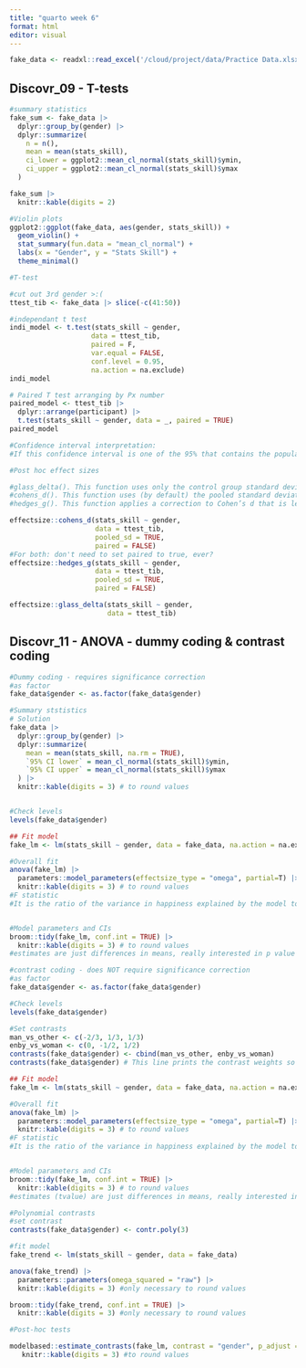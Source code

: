 ```yaml
---
title: "quarto week 6"
format: html
editor: visual
---
```


```r
fake_data <- readxl::read_excel('/cloud/project/data/Practice Data.xlsx')
```

## Discovr_09 - T-tests

```r
#summary statistics
fake_sum <- fake_data |> 
  dplyr::group_by(gender) |> 
  dplyr::summarize(
    n = n(),
    mean = mean(stats_skill),
    ci_lower = ggplot2::mean_cl_normal(stats_skill)$ymin,
    ci_upper = ggplot2::mean_cl_normal(stats_skill)$ymax
  )

fake_sum |> 
  knitr::kable(digits = 2)
```

```r
#Violin plots
ggplot2::ggplot(fake_data, aes(gender, stats_skill)) +
  geom_violin() +
  stat_summary(fun.data = "mean_cl_normal") +
  labs(x = "Gender", y = "Stats Skill") +
  theme_minimal()
```

```r
#T-test

#cut out 3rd gender >:(
ttest_tib <- fake_data |> slice(-c(41:50))

#independant t test
indi_model <- t.test(stats_skill ~ gender,
                    data = ttest_tib,
                    paired = F,
                    var.equal = FALSE,
                    conf.level = 0.95,
                    na.action = na.exclude)
indi_model

# Paired T test arranging by Px number
paired_model <- ttest_tib |> 
  dplyr::arrange(participant) |>
  t.test(stats_skill ~ gender, data = _, paired = TRUE)
paired_model

#Confidence interval interpretation:
#If this confidence interval is one of the 95% that contains the population value then the population value of the difference between group means lies between -1.97 to -0.54.
```

```r
#Post hoc effect sizes

#glass_delta(). This function uses only the control group standard deviation so should be used when group standard deviations are very different (or you expect your experimental manipulation to affect both the mean and the standard deviation of scores). It will use the first level of the grouping variable as the control (in this case the no cloak group). Therefore, we could execute:
#cohens_d(). This function uses (by default) the pooled standard deviation. d is the difference between two means expressed in standard deviation units. d can be computed using a control group standard deviation, the standard deviation of all scores or a pooled standard deviation.
#hedges_g(). This function applies a correction to Cohen’s d that is less biased for samples less than about 20.

effectsize::cohens_d(stats_skill ~ gender,
                     data = ttest_tib,
                     pooled_sd = TRUE,
                     paired = FALSE)
#For both: don't need to set paired to true, ever?
effectsize::hedges_g(stats_skill ~ gender,
                     data = ttest_tib,
                     pooled_sd = TRUE,
                     paired = FALSE)

effectsize::glass_delta(stats_skill ~ gender,
                        data = ttest_tib)
```

## Discovr_11 - ANOVA - dummy coding & contrast coding

```r
#Dummy coding - requires significance correction
#as factor
fake_data$gender <- as.factor(fake_data$gender)

#Summary ststistics
# Solution
fake_data |> 
  dplyr::group_by(gender) |> 
  dplyr::summarize(
    mean = mean(stats_skill, na.rm = TRUE),
    `95% CI lower` = mean_cl_normal(stats_skill)$ymin,
    `95% CI upper` = mean_cl_normal(stats_skill)$ymax
  ) |> 
  knitr::kable(digits = 3) # to round values


#Check levels
levels(fake_data$gender)

## Fit model
fake_lm <- lm(stats_skill ~ gender, data = fake_data, na.action = na.exclude)

#Overall fit
anova(fake_lm) |> 
  parameters::model_parameters(effectsize_type = "omega", partial=T) |> 
  knitr::kable(digits = 3) # to round values
#F statistic
#It is the ratio of the variance in happiness explained by the model to the variance that is unexplained (the error).


#Model parameters and CIs
broom::tidy(fake_lm, conf.int = TRUE) |> 
  knitr::kable(digits = 3) # to round values
#estimates are just differences in means, really interested in p value

```

```r
#contrast coding - does NOT require significance correction
#as factor
fake_data$gender <- as.factor(fake_data$gender)

#Check levels
levels(fake_data$gender)

#Set contrasts
man_vs_other <- c(-2/3, 1/3, 1/3)
enby_vs_woman <- c(0, -1/2, 1/2)
contrasts(fake_data$gender) <- cbind(man_vs_other, enby_vs_woman)
contrasts(fake_data$gender) # This line prints the contrast weights so we can check them

## Fit model
fake_lm <- lm(stats_skill ~ gender, data = fake_data, na.action = na.exclude)

#Overall fit
anova(fake_lm) |> 
  parameters::model_parameters(effectsize_type = "omega", partial=T) |> 
  knitr::kable(digits = 3) # to round values
#F statistic
#It is the ratio of the variance in happiness explained by the model to the variance that is unexplained (the error).


#Model parameters and CIs
broom::tidy(fake_lm, conf.int = TRUE) |> 
  knitr::kable(digits = 3) # to round values
#estimates (tvalue) are just differences in means, really interested in p value


```

```r
#Polynomial contrasts
#set contrast
contrasts(fake_data$gender) <- contr.poly(3)

#fit model
fake_trend <- lm(stats_skill ~ gender, data = fake_data)

anova(fake_trend) |> 
  parameters::parameters(omega_squared = "raw") |> 
  knitr::kable(digits = 3) #only necessary to round values

broom::tidy(fake_trend, conf.int = TRUE) |> 
  knitr::kable(digits = 3) #only necessary to round values
```

```r
#Post-hoc tests

modelbased::estimate_contrasts(fake_lm, contrast = "gender", p_adjust = "bonferroni") |>
   knitr::kable(digits = 3) #to round values
```
